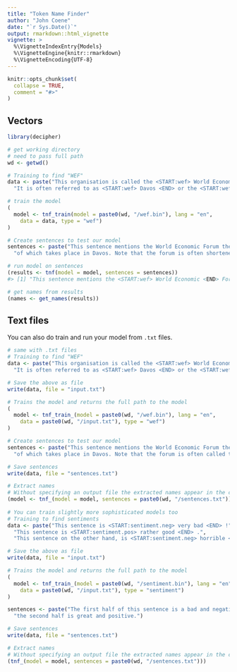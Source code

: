 ```yaml
---
title: "Token Name Finder"
author: "John Coene"
date: "`r Sys.Date()`"
output: rmarkdown::html_vignette
vignette: >
  %\VignetteIndexEntry{Models}
  %\VignetteEngine{knitr::rmarkdown}
  %\VignetteEncoding{UTF-8}
---
```


```r
knitr::opts_chunk$set(
  collapse = TRUE,
  comment = "#>"
)
```

##  Vectors

```r
library(decipher)

# get working directory
# need to pass full path
wd <- getwd()

# Training to find "WEF"
data <- paste("This organisation is called the <START:wef> World Economic Forum <END>",
  "It is often referred to as <START:wef> Davos <END> or the <START:wef> WEF <END> .")

# train the model
(
  model <- tnf_train(model = paste0(wd, "/wef.bin"), lang = "en",
    data = data, type = "wef")
)

# Create sentences to test our model
sentences <- paste("This sentence mentions the World Economic Forum the annual meeting",
  "of which takes place in Davos. Note that the forum is often shortened to WEF.")

# run model on sentences
(results <- tnf(model = model, sentences = sentences))
#> [1] "This sentence mentions the <START:wef> World Economic <END> Forum the annual meeting of which takes place in <START:wef> Davos. <END> Note that the forum is often shortened to <START:wef> WEF. <END>"

# get names from results
(names <- get_names(results))
```

##  Text files

You can also do train and run your model from `.txt` files.

```r
# same with .txt files
# Training to find "WEF"
data <- paste("This organisation is called the <START:wef> World Economic Forum <END>", 
  "It is often referred to as <START:wef> Davos <END> or the <START:wef> WEF <END> .")

# Save the above as file
write(data, file = "input.txt")

# Trains the model and returns the full path to the model
(
  model <- tnf_train_(model = paste0(wd, "/wef.bin"), lang = "en",
    data = paste0(wd, "/input.txt"), type = "wef")
)

# Create sentences to test our model
sentences <- paste("This sentence mentions the World Economic Forum the annual meeting",
  "of which takes place in Davos. Note that the forum is often called the WEF.")

# Save sentences
write(data, file = "sentences.txt")

# Extract names
# Without specifying an output file the extracted names appear in the console
(model <- tnf_(model = model, sentences = paste0(wd, "/sentences.txt")))
  
# You can train slightly more sophisticated models too
# Training to find sentiments
data <- paste("This sentence is <START:sentiment.neg> very bad <END> !",
  "This sentence is <START:sentiment.pos> rather good <END> .",
  "This sentence on the other hand, is <START:sentiment.neg> horrible <END> .")

# Save the above as file
write(data, file = "input.txt")

# Trains the model and returns the full path to the model
(
  model <- tnf_train_(model = paste0(wd, "/sentiment.bin"), lang = "en",
    data = paste0(wd, "/input.txt"), type = "sentiment")
)

sentences <- paste("The first half of this sentence is a bad and negative while",
  "the second half is great and positive.")

# Save sentences
write(data, file = "sentences.txt")

# Extract names
# Without specifying an output file the extracted names appear in the console
(tnf_(model = model, sentences = paste0(wd, "/sentences.txt")))
```